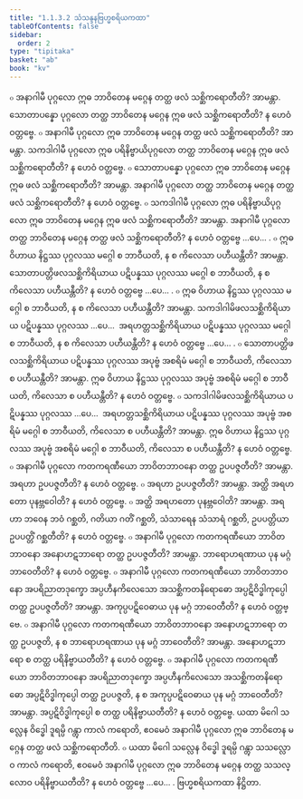 ```yaml
---
title: "1.1.3.2 သံသန္ဒနဗြဟ္မစရိယကထာ"
tableOfContents: false
sidebar:
  order: 2
type: "tipitaka"
basket: "ab"
book: "kv"
---
```



<DynamicBreadcrumb />

<Division number="273" book="kv" e="ch" v="32" p="85">

<Paragraph number="553" book="kv">
๐ အနာဂါမီ ပုဂ္ဂလော ဣဓ ဘာဝိတေန မဂ္ဂေန တတ္ထ ဖလံ သစ္ဆိကရောတီတိ? အာမန္တာ. သောတာပန္နော ပုဂ္ဂလော တတ္ထ ဘာဝိတေန မဂ္ဂေန ဣဓ ဖလံ သစ္ဆိကရောတီတိ? န ဟေဝံ ဝတ္တဗ္ဗေ.
</Paragraph>

<Paragraph number="554" book="kv">
๐ အနာဂါမီ ပုဂ္ဂလော ဣဓ ဘာဝိတေန မဂ္ဂေန တတ္ထ ဖလံ သစ္ဆိကရောတီတိ? အာမန္တာ. သကဒါဂါမီ ပုဂ္ဂလော ဣဓ ပရိနိဗ္ဗာယိပုဂ္ဂလော တတ္ထ ဘာဝိတေန မဂ္ဂေန ဣဓ ဖလံ သစ္ဆိကရောတီတိ? န ဟေဝံ ဝတ္တဗ္ဗေ.
</Paragraph>

<Paragraph number="555" book="kv">
๐ သောတာပန္နော ပုဂ္ဂလော ဣဓ ဘာဝိတေန မဂ္ဂေန ဣဓ ဖလံ သစ္ဆိကရောတီတိ? အာမန္တာ. အနာဂါမီ ပုဂ္ဂလော တတ္ထ ဘာဝိတေန မဂ္ဂေန တတ္ထ ဖလံ သစ္ဆိကရောတီတိ? န ဟေဝံ ဝတ္တဗ္ဗေ.
</Paragraph>

<Paragraph number="556" book="kv">
๐ သကဒါဂါမီ ပုဂ္ဂလော ဣဓ ပရိနိဗ္ဗာယိပုဂ္ဂလော ဣဓ ဘာဝိတေန မဂ္ဂေန ဣဓ ဖလံ သစ္ဆိကရောတီတိ? အာမန္တာ. အနာဂါမီ ပုဂ္ဂလော တတ္ထ ဘာဝိတေန မဂ္ဂေန တတ္ထ ဖလံ သစ္ဆိကရောတီတိ? န ဟေဝံ ဝတ္တဗ္ဗေ …ပေ… .
</Paragraph>

<Paragraph number="557" book="kv">
๐ ဣဓ ဝိဟာယ နိဋ္ဌဿ ပုဂ္ဂလဿ မဂ္ဂေါ စ ဘာဝီယတိ, န စ ကိလေသာ ပဟီယန္တီတိ? အာမန္တာ. သောတာပတ္တိဖလသစ္ဆိကိရိယာယ ပဋိပန္နဿ ပုဂ္ဂလဿ မဂ္ဂေါ စ ဘာဝီယတိ, န စ ကိလေသာ ပဟီယန္တီတိ? န ဟေဝံ ဝတ္တဗ္ဗေ …ပေ… .
</Paragraph>

<Paragraph number="558" book="kv">
๐ ဣဓ ဝိဟာယ နိဋ္ဌဿ ပုဂ္ဂလဿ မဂ္ဂေါ စ ဘာဝီယတိ, န စ ကိလေသာ ပဟီယန္တီတိ? အာမန္တာ. သကဒါဂါမိဖလသစ္ဆိကိရိယာယ ပဋိပန္နဿ ပုဂ္ဂလဿ …ပေ…  အရဟတ္တသစ္ဆိကိရိယာယ ပဋိပန္နဿ ပုဂ္ဂလဿ မဂ္ဂေါ စ ဘာဝီယတိ, န စ ကိလေသာ ပဟီယန္တီတိ? န ဟေဝံ ဝတ္တဗ္ဗေ …ပေ… .
</Paragraph>

<Paragraph number="559" book="kv">
๐ သောတာပတ္တိဖလသစ္ဆိကိရိယာယ ပဋိပန္နဿ ပုဂ္ဂလဿ အပုဗ္ဗံ အစရိမံ မဂ္ဂေါ စ ဘာဝီယတိ, ကိလေသာ စ ပဟီယန္တီတိ? အာမန္တာ. ဣဓ ဝိဟာယ နိဋ္ဌဿ ပုဂ္ဂလဿ အပုဗ္ဗံ အစရိမံ မဂ္ဂေါ စ ဘာဝီယတိ, ကိလေသာ စ ပဟီယန္တီတိ? န ဟေဝံ ဝတ္တဗ္ဗေ.
</Paragraph>

<Paragraph number="560" book="kv">
๐ သကဒါဂါမိဖလသစ္ဆိကိရိယာယ ပဋိပန္နဿ ပုဂ္ဂလဿ …ပေ…  အရဟတ္တသစ္ဆိကိရိယာယ ပဋိပန္နဿ ပုဂ္ဂလဿ အပုဗ္ဗံ အစရိမံ မဂ္ဂေါ စ ဘာဝီယတိ, ကိလေသာ စ ပဟီယန္တီတိ? အာမန္တာ. ဣဓ ဝိဟာယ နိဋ္ဌဿ ပုဂ္ဂလဿ အပုဗ္ဗံ အစရိမံ မဂ္ဂေါ စ ဘာဝီယတိ, ကိလေသာ စ ပဟီယန္တီတိ? န ဟေဝံ ဝတ္တဗ္ဗေ.
</Paragraph>

<Paragraph number="561" book="kv">
๐ အနာဂါမီ ပုဂ္ဂလော ကတကရဏီယော ဘာဝိတဘာဝနော တတ္ထ ဥပပဇ္ဇတီတိ? အာမန္တာ. အရဟာ ဥပပဇ္ဇတီတိ? န ဟေဝံ ဝတ္တဗ္ဗေ.
</Paragraph>

<Paragraph number="562" book="kv">
๐ အရဟာ ဥပပဇ္ဇတီတိ? အာမန္တာ. အတ္ထိ အရဟတော ပုနဗ္ဘဝေါတိ? န ဟေဝံ ဝတ္တဗ္ဗေ.
</Paragraph>

<Paragraph number="563" book="kv">
๐ အတ္ထိ အရဟတော ပုနဗ္ဘဝေါတိ? အာမန္တာ. အရဟာ ဘဝေန ဘဝံ ဂစ္ဆတိ, ဂတိယာ ဂတိံ ဂစ္ဆတိ, သံသာရေန သံသာရံ ဂစ္ဆတိ, ဥပပတ္တိယာ ဥပပတ္တိံ ဂစ္ဆတီတိ? န ဟေဝံ ဝတ္တဗ္ဗေ.
</Paragraph>

<Paragraph number="564" book="kv">
๐ အနာဂါမီ ပုဂ္ဂလော ကတကရဏီယော ဘာဝိတဘာဝနော အနောဟဋဘာရော တတ္ထ ဥပပဇ္ဇတီတိ? အာမန္တာ. ဘာရောဟရဏာယ ပုန မဂ္ဂံ ဘာဝေတီတိ? န ဟေဝံ ဝတ္တဗ္ဗေ.
</Paragraph>

<Paragraph number="565" book="kv">
๐ အနာဂါမီ ပုဂ္ဂလော ကတကရဏီယော ဘာဝိတဘာဝနော အပရိညာတဒုက္ခော အပ္ပဟီနကိလေသော အသစ္ဆိကတနိရောဓော အပ္ပဋိဝိဒ္ဓါကုပ္ပေါ တတ္ထ ဥပပဇ္ဇတီတိ? အာမန္တာ. အကုပ္ပပဋိဝေဓာယ ပုန မဂ္ဂံ ဘာဝေတီတိ? န ဟေဝံ ဝတ္တဗ္ဗေ.
</Paragraph>

<Paragraph number="566" book="kv">
๐ အနာဂါမီ ပုဂ္ဂလော ကတကရဏီယော ဘာဝိတဘာဝနော အနောဟဋဘာရော တတ္ထ ဥပပဇ္ဇတိ, န စ ဘာရောဟရဏာယ ပုန မဂ္ဂံ ဘာဝေတီတိ? အာမန္တာ. အနောဟဋဘာရော စ တတ္ထ ပရိနိဗ္ဗာယတီတိ? န ဟေဝံ ဝတ္တဗ္ဗေ.
</Paragraph>

<Paragraph number="567" book="kv">
๐ အနာဂါမီ ပုဂ္ဂလော ကတကရဏီယော ဘာဝိတဘာဝနော အပရိညာတဒုက္ခော အပ္ပဟီနကိလေသော အသစ္ဆိကတနိရောဓော အပ္ပဋိဝိဒ္ဓါကုပ္ပေါ တတ္ထ ဥပပဇ္ဇတိ, န စ အကုပ္ပပဋိဝေဓာယ ပုန မဂ္ဂံ ဘာဝေတီတိ? အာမန္တာ. အပ္ပဋိဝိဒ္ဓါကုပ္ပေါ စ တတ္ထ ပရိနိဗ္ဗာယတီတိ? န ဟေဝံ ဝတ္တဗ္ဗေ. ယထာ မိဂေါ သလ္လေန ဝိဒ္ဓေါ ဒူရမ္ပိ ဂန္တွာ ကာလံ ကရောတိ, ဧဝမေဝံ အနာဂါမီ ပုဂ္ဂလော ဣဓ ဘာဝိတေန မဂ္ဂေန တတ္ထ ဖလံ သစ္ဆိကရောတီတိ.
</Paragraph>

<Paragraph number="568" book="kv">
๐ ယထာ မိဂေါ သလ္လေန ဝိဒ္ဓေါ ဒူရမ္ပိ ဂန္တွာ သသလ္လောဝ ကာလံ ကရောတိ, ဧဝမေဝံ အနာဂါမီ ပုဂ္ဂလော ဣဓ ဘာဝိတေန မဂ္ဂေန တတ္ထ သသလ္လောဝ ပရိနိဗ္ဗာယတီတိ? န ဟေဝံ ဝတ္တဗ္ဗေ …ပေ… .

</Paragraph>
</Division>

<Paragraph number="569" type="center" book="kv">
ဗြဟ္မစရိယကထာ နိဋ္ဌိတာ.
</Paragraph>